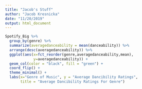 ```yaml
---
title: "Jacob's Stuff"
author: "Jacob Kresnicka"
date: "11/20/2019"
output: html_document
---
```


```r
Spotify_Big %>%
  group_by(genre) %>%
  summarize(averagedanceability = mean(danceability)) %>%
  arrange(desc(averagedanceability)) %>%
  ggplot(aes(x=fct_reorder(genre,averagedanceability,mean),
             y=averagedanceability)) +
  geom_col(color = "black", fill = "green") +
  coord_flip() +
  theme_minimal() +
  labs(x="Genre of Music", y = "Average Dancibility Ratings",
       title = "Average Dancibility Ratings For Genre")
```